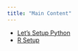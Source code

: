 ```yaml
---
title: "Main Content"
---
```


+ [Let's Setup Python](python_installation.html)
+ [R Setup](r_setup.html)